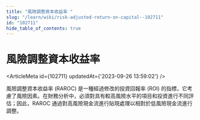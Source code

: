 ```yaml
---
title: "風險調整資本收益率 "
slug: "/learn/wiki/risk-adjusted-return-on-capital--102711"
id: "102711"
hide_table_of_contents: true
---
```



# 風險調整資本收益率 

<ArticleMeta id={102711} updatedAt={'2023-09-26 13:59:02'} />
<div className='border-solid border-b border-t-0 my-4 border-[var(--ifm-color-gray-300)]' />

風險調整資本收益率 (RAROC) 是一種經過修改的投資回報率 (ROI) 的指標，它考慮了風險因素。在財務分析中，必須對具有較高風險水平的項目和投資進行不同評估；因此，RAROC 通過對高風險現金流進行貼現處理以相對於低風險現金流進行調整。
